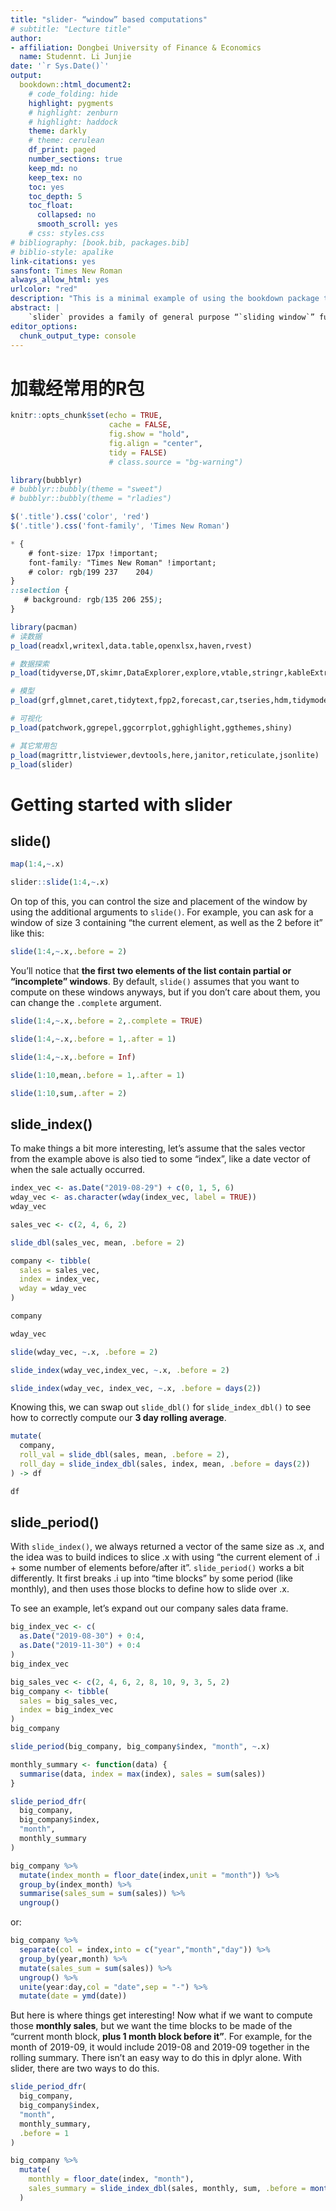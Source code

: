 ```yaml
--- 
title: "slider- “window” based computations"
# subtitle: "Lecture title"
author:
- affiliation: Dongbei University of Finance & Economics
  name: Studennt. Li Junjie
date: '`r Sys.Date()`'
output:
  bookdown::html_document2:
    # code_folding: hide
    highlight: pygments
    # highlight: zenburn
    # highlight: haddock
    theme: darkly
    # theme: cerulean
    df_print: paged	
    number_sections: true
    keep_md: no
    keep_tex: no
    toc: yes
    toc_depth: 5
    toc_float:
      collapsed: no
      smooth_scroll: yes
    # css: styles.css
# bibliography: [book.bib, packages.bib]
# biblio-style: apalike
link-citations: yes
sansfont: Times New Roman
always_allow_html: yes
urlcolor: "red"
description: "This is a minimal example of using the bookdown package to write a book. The output format for this example is bookdown::gitbook."
abstract: |
    `slider` provides a family of general purpose “`sliding window`” functions. The API is purposefully very similar to `purrr.` The goal of these functions is usually to compute rolling averages, cumulative sums, rolling regressions, or other “window” based computations.
editor_options: 
  chunk_output_type: console
---
```


# 加载经常用的R包

```r
knitr::opts_chunk$set(echo = TRUE,
                      cache = FALSE,
                      fig.show = "hold",
                      fig.align = "center",
                      tidy = FALSE)
                      # class.source = "bg-warning")
```

```r
library(bubblyr)
# bubblyr::bubbly(theme = "sweet")
# bubblyr::bubbly(theme = "rladies")
```

```js
$('.title').css('color', 'red')
$('.title').css('font-family', 'Times New Roman')
```

```css
* {
    # font-size: 17px !important;
    font-family: "Times New Roman" !important;
    # color: rgb(199 237	204)
}
::selection {
   # background: rgb(135 206 255);
}
```

```r
library(pacman)
# 读数据
p_load(readxl,writexl,data.table,openxlsx,haven,rvest)
```

```r
# 数据探索
p_load(tidyverse,DT,skimr,DataExplorer,explore,vtable,stringr,kableExtra,lubridate)
```

```r
# 模型
p_load(grf,glmnet,caret,tidytext,fpp2,forecast,car,tseries,hdm,tidymodels,broom)
```

```r
# 可视化
p_load(patchwork,ggrepel,ggcorrplot,gghighlight,ggthemes,shiny)
```

```r
# 其它常用包
p_load(magrittr,listviewer,devtools,here,janitor,reticulate,jsonlite)
p_load(slider)
```

# Getting started with slider

## slide()

```r
map(1:4,~.x)
```

```r
slider::slide(1:4,~.x)
```

On top of this, you can control the size and placement of the window by using the additional arguments to `slide()`. For example, you can ask for a window of size 3 containing “the current element, as well as the 2 before it” like this:

```r
slide(1:4,~.x,.before = 2)
```

You’ll notice that **the first two elements of the list contain partial or “incomplete” windows**. By default, `slide()` assumes that you want to compute on these windows anyways, but if you don’t care about them, you can change the `.complete` argument.

```r
slide(1:4,~.x,.before = 2,.complete = TRUE)
```

```r
slide(1:4,~.x,.before = 1,.after = 1)
```

```r
slide(1:4,~.x,.before = Inf)
```

```r
slide(1:10,mean,.before = 1,.after = 1)
```

```r
slide(1:10,sum,.after = 2)
```

## slide_index()

To make things a bit more interesting, let’s assume that the sales vector from the example above is also tied to some “index”, like a date vector of when the sale actually occurred.

```r
index_vec <- as.Date("2019-08-29") + c(0, 1, 5, 6)
wday_vec <- as.character(wday(index_vec, label = TRUE))
wday_vec
```

```r
sales_vec <- c(2, 4, 6, 2)

slide_dbl(sales_vec, mean, .before = 2)
```

```r
company <- tibble(
  sales = sales_vec,
  index = index_vec,
  wday = wday_vec
)

company
```

```r
wday_vec
```

```r
slide(wday_vec, ~.x, .before = 2)
```

```r
slide_index(wday_vec,index_vec, ~.x, .before = 2)
```

```r
slide_index(wday_vec, index_vec, ~.x, .before = days(2))
```

Knowing this, we can swap out `slide_dbl()` for `slide_index_dbl()` to see how to correctly compute our **3 day rolling average**.

```r
mutate(
  company,
  roll_val = slide_dbl(sales, mean, .before = 2),
  roll_day = slide_index_dbl(sales, index, mean, .before = days(2))
) -> df

df
```

## slide_period()

With `slide_index()`, we always returned a vector of the same size as .x, and the idea was to build indices to slice .x with using “the current element of .i + some number of elements before/after it”. `slide_period()` works a bit differently. It first breaks .i up into “time blocks” by some period (like monthly), and then uses those blocks to define how to slide over .x.

To see an example, let’s expand out our company sales data frame.

```r
big_index_vec <- c(
  as.Date("2019-08-30") + 0:4,
  as.Date("2019-11-30") + 0:4
)
big_index_vec
```

```r
big_sales_vec <- c(2, 4, 6, 2, 8, 10, 9, 3, 5, 2)
big_company <- tibble(
  sales = big_sales_vec,
  index = big_index_vec
)
big_company
```

```r
slide_period(big_company, big_company$index, "month", ~.x)
```

```r
monthly_summary <- function(data) {
  summarise(data, index = max(index), sales = sum(sales))
}

slide_period_dfr(
  big_company,
  big_company$index,
  "month",
  monthly_summary
)
```

```r
big_company %>% 
  mutate(index_month = floor_date(index,unit = "month")) %>% 
  group_by(index_month) %>% 
  summarise(sales_sum = sum(sales)) %>% 
  ungroup()
```

or:

```r
big_company %>% 
  separate(col = index,into = c("year","month","day")) %>% 
  group_by(year,month) %>% 
  mutate(sales_sum = sum(sales)) %>% 
  ungroup() %>% 
  unite(year:day,col = "date",sep = "-") %>% 
  mutate(date = ymd(date))
```

But here is where things get interesting! Now what if we want to compute those **monthly sales**, but we want the time blocks to be made of the “current month block, **plus 1 month block before it”**. For example, for the month of 2019-09, it would include 2019-08 and 2019-09 together in the rolling summary. There isn’t an easy way to do this in dplyr alone. With slider, there are two ways to do this.

```r
slide_period_dfr(
  big_company,
  big_company$index,
  "month",
  monthly_summary,
  .before = 1
)
```

```r
big_company %>%
  mutate(
    monthly = floor_date(index, "month"),
    sales_summary = slide_index_dbl(sales, monthly, sum, .before = months(1))
  )
```



















